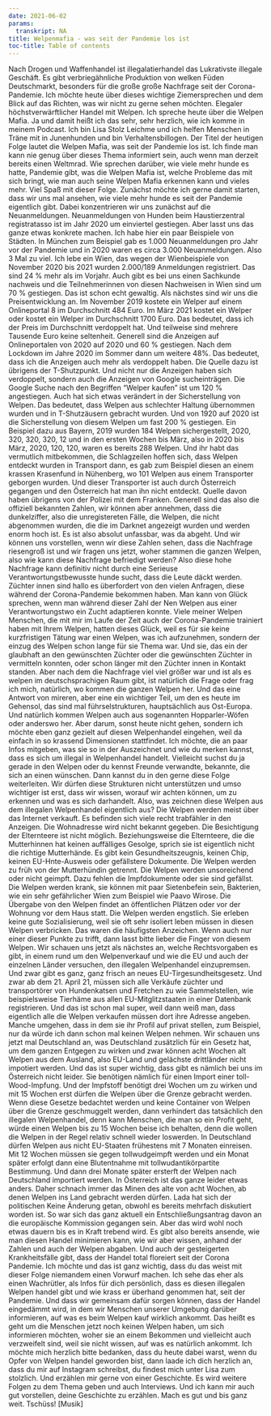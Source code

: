 ```yaml
---
date: 2021-06-02
params:
  transkript: NA
title: Welpenmafia - was seit der Pandemie los ist
toc-title: Table of contents
---
```


 Nach Drogen und Waffenhandel ist illegalatierhandel das Lukrativste illegale Geschäft. Es gibt verbriegähnliche Produktion von welken Füden Deutschmarkt, besonders für die große große Nachfrage seit der Corona-Pandemie. Ich möchte heute über dieses wichtige Ziemersprechen und dem Blick auf das Richten, was wir nicht zu gerne sehen möchten. Elegaler höchstverwärftlicher Handel mit Welpen. Ich spreche heute über die Welpen Mafia. Ja und damit heißt ich das sehr, sehr herzlich, wie ich komme in meinem Podcast. Ich bin Lisa Stolz Leichme und ich helfen Menschen in Träne mit in Junenhunden und bin Verhaltensbillogen. Der Titel der heutigen Folge lautet die Welpen Mafia, was seit der Pandemie los ist. Ich finde man kann nie genug über dieses Thema informiert sein, auch wenn man derzeit bereits einen Weltmrad. Wie sprechen darüber, wie viele mehr hunde es hatte, Pandemie gibt, was die Welpen Mafia ist, welche Probleme das mit sich bringt, wie man auch seine Welpen Mafia erkennen kann und vieles mehr. Viel Spaß mit dieser Folge. Zunächst möchte ich gerne damit starten, dass wir uns mal ansehen, wie viele mehr hunde es seit der Pandemie eigentlich gibt. Dabei konzentrieren wir uns zunächst auf die Neuanmeldungen. Neuanmeldungen von Hunden beim Haustierzentral registratasso ist im Jahr 2020 um einviertel gestiegen. Aber lasst uns das ganze etwas konkrete machen. Ich habe hier ein paar Beispiele von Städten. In München zum Beispiel gab es 1.000 Neuanmeldungen pro Jahr vor der Pandemie und in 2020 waren es circa 3.000 Neuanmeldungen. Also 3 Mal zu viel. Ich lebe ein Wien, das wegen der Wienbeispiele von November 2020 bis 2021 wurden 2.000/189 Anmeldungen registriert. Das sind 24 % mehr als im Vorjahr. Auch gibt es bei uns einen Sachkunde nachweis und die Teilnehmerinnen von diesen Nachweisen in Wien sind um 70 % gestiegen. Das ist schon echt gewaltig. Als nächstes sind wir uns die Preisentwicklung an. Im November 2019 kostete ein Welper auf einem Onlineportal 8 im Durchschnitt 484 Euro. Im März 2021 kostet ein Welper oder kostet ein Welper im Durchschnitt 1700 Euro. Das bedeutet, dass ich der Preis im Durchschnitt verdoppelt hat. Und teilweise sind mehrere Tausende Euro keine seltenheit. Generell sind die Anzeigen auf Onlineportalen von 2020 auf 2020 und 60 % gestiegen. Nach dem Lockdown im Jahre 2020 im Sommer dann um weitere 48%. Das bedeutet, dass ich die Anzeigen auch mehr als verdoppelt haben. Die Quelle dazu ist übrigens der T-Shutzpunkt. Und nicht nur die Anzeigen haben sich verdoppelt, sondern auch die Anzeigen von Google sucheinträgen. Die Google Suche nach den Begriffen "Welper kaufen" ist um 120 % angestiegen. Auch hat sich etwas verändert in der Sicherstellung von Welpen. Das bedeutet, dass Welpen aus schlechter Haltung übernommen wurden und in T-Shutzäusern gebracht wurden. Und von 1920 auf 2020 ist die Sicherstellung von diesem Welpen um fast 200 % gestiegen. Ein Beispiel dazu aus Bayern, 2019 wurden 184 Welpen sichergestellt, 2020, 320, 320, 320, 12 und in den ersten Wochen bis März, also in 2020 bis März, 2020, 120, 120, waren es bereits 288 Welpen. Und ihr habt das vermutlich mitbekommen, die Schlagzeilen hoffen sich, dass Welpen entdeckt wurden in Transport dann, es gab zum Beispiel diesen an einem krassen Krasenfund in Nühenberg, wo 101 Welpen aus einem Transporter geborgen wurden. Und dieser Transporter ist auch durch Österreich gegangen und den Österreich hat man ihn nicht entdeckt. Quelle davon haben übrigens von der Polizei mit dem Franken. Generell sind das also die offiziell bekannten Zahlen, wir können aber annehmen, dass die dunkelziffer, also die unregistereten Fälle, die Welpen, die nicht abgenommen wurden, die die im Darknet angezeigt wurden und werden enorm hoch ist. Es ist also absolut unfassbar, was da abgeht. Und wir können uns vorstellen, wenn wir diese Zahlen sehen, dass die Nachfrage riesengroß ist und wir fragen uns jetzt, woher stammen die ganzen Welpen, also wie kann diese Nachfrage befriedigt werden? Also diese hohe Nachfrage kann definitiv nicht durch eine Serieuse Verantwortungstbewusste hunde sucht, dass die Leute däckt werden. Züchter innen sind hallo es überfordert von den vielen Anfragen, diese während der Corona-Pandemie bekommen haben. Man kann von Glück sprechen, wenn man während dieser Zahl der Nen Welpen aus einer Verantwortungstwo ein Zucht adaptieren konnte. Viele meiner Welpen Menschen, die mit mir im Laufe der Zeit auch der Corona-Pandemie trainiert haben mit Ihrem Welpen, hatten dieses Glück, weil es für sie keine kurzfristigen Tätung war einen Welpen, was ich aufzunehmen, sondern der einzug des Welpen schon lange für sie Thema war. Und sie, das ein der glaubhaft an den gewünschten Züchter oder die gewünschten Züchter in vermitteln konnten, oder schon länger mit den Züchter innen in Kontakt standen. Aber nach dem die Nachfrage viel viel größer war und ist als es welpen im deutschsprachigen Raum gibt, ist natürlich die Frage oder frag ich mich, natürlich, wo kommen die ganzen Welpen her. Und das eine Antwort von mireren, aber eine ein wichtiger Teil, um den es heute im Gehensol, das sind mal führselstrukturen, hauptsächlich aus Ost-Europa. Und natürlich kommen Welpen auch aus sogenannten Hopparler-Wöfen oder anderswo her. Aber darum, sonst heute nicht gehen, sondern ich möchte eben ganz gezielt auf diesen Welpenhandel eingehen, weil da einfach in so krassend Dimensionen stattfindet. Ich möchte, die an paar Infos mitgeben, was sie so in der Auszeichnet und wie du merken kannst, dass es sich um illegal in Welpenhandel handelt. Vielleicht suchst du ja gerade in den Welpen oder du kennst Freunde verwandte, bekannte, die sich an einen wünschen. Dann kannst du in den gerne diese Folge weiterleiten. Wir dürfen diese Strukturen nicht unterstützen und umso wichtiger ist erst, dass wir wissen, worauf wir achten können, um zu erkennen und was es sich darhandelt. Also, was zeichnen diese Welpen aus dem illegalen Welpenhandel eigentlich aus? Die Welpen werden meist über das Internet verkauft. Es befinden sich viele recht trabfähler in den Anzeigen. Die Wohnadresse wird nicht bekannt gegeben. Die Besichtigung der Elternteere ist nicht möglich. Beziehungsweise die Elternteere, die die Mutterhinnen hat keinen auffälliges Gesolge, sprich sie ist eigentlich nicht die richtige Mutterhände. Es gibt kein Gesundheitszeugnis, keinen Chip, keinen EU-Hnte-Ausweis oder gefällstere Dokumente. Die Welpen werden zu früh von der Mutterhündin getrennt. Die Welpen werden unsoreichend oder nicht geimpft. Dazu fehlen die Impfdokumente oder sie sind gefällst. Die Welpen werden krank, sie können mit paar Sietenbefein sein, Bakterien, wie ein sehr gefährlicher Wien zum Beispiel wie Paavo Wirose. Die Übergabe von den Welpen findet an öffentlichen Plätzen oder vor der Wohnung vor dem Haus statt. Die Welpen werden engstlich. Sie erleben keine gute Sozialisierung, weil sie oft sehr isoliert leben müssen in diesen Welpen verbricken. Das waren die häufigsten Anzeichen. Wenn auch nur einer dieser Punkte zu trifft, dann lasst bitte lieber die Finger von diesem Welpen. Wir schauen uns jetzt als nächstes an, welche Rechtsvorgaben es gibt, in einem rund um den Welpenverkauf und wie die EU und auch der einzelnen Länder versuchen, den illegalen Welpenhandel einzupremsen. Und zwar gibt es ganz, ganz frisch an neues EU-Tirgesundheitsgesetz. Und zwar ab dem 21. April 21, müssen sich alle Verkäufe züchter und transportörer von Hundenkatsen und Fretchen zu wie Sammelstellen, wie beispielsweise Tierhäme aus allen EU-Mitglitzstaaten in einer Datenbank registrieren. Und das ist schon mal super, weil dann weiß man, dass eigentlich alle die Welpen verkaufen müssen dort ihre Adresse angeben. Manche umgehen, dass in dem sie ihr Profil auf privat stellen, zum Beispiel, nur da würde ich dann schon mal keinen Welpen nehmen. Wir schauen uns jetzt mal Deutschland an, was Deutschland zusätzlich für ein Gesetz hat, um dem ganzen Entgegen zu wirken und zwar können acht Wochen alt Welpen aus dem Ausland, also EU-Land und gelächste drittländer nicht impotiert werden. Und das ist super wichtig, dass gibt es nämlich bei uns im Österreich nicht leider. Sie benötigen nämlich für einen Import einer toll-Wood-Impfung. Und der Impfstoff benötigt drei Wochen um zu wirken und mit 15 Wochen erst dürfen die Welpen über die Grenze gebracht werden. Wenn diese Gesetze bedachtet werden und keine Container von Welpen über die Grenze geschmuggelt werden, dann verhindert das tatsächlich den illegalen Welpenhandel, denn kann Menschen, die man so ein Profit geht, würde einen Welpen bis zu 15 Wochen beise ich behalten, denn die wollen die Welpen in der Regel relativ schnell wieder loswerden. In Deutschland dürfen Welpen aus nicht EU-Staaten frühestens mit 7 Monaten einreisen. Mit 12 Wochen müssen sie gegen tollwudgeimpft werden und ein Monat später erfolgt dann eine Blutentnahme mit tollwudantikörpartite Bestimmung. Und dann drei Monate später ersterft der Welpen nach Deutschland importiert werden. In Österreich ist das ganze leider etwas anders. Daher schnach immer das Minen des alte von acht Wochen, ab denen Welpen ins Land gebracht werden dürfen. Lada hat sich der politischen Keine Änderung getan, obwohl es bereits mehrfach diskutiert worden ist. So war sich das ganz aktuell ein Entschließungsantrag davon an die europäische Kommission gegangen sein. Aber das wird wohl noch etwas dauern bis es in Kraft trebend wird. Es gibt also bereits ansende, wie man diesen Handel minimieren kann, wie wir aber wissen, anhand der Zahlen und auch der Welpen abgaben. Und auch der gesteigerten Krankheitsfälle gibt, dass der Handel total floreiert seit der Corona Pandemie. Ich möchte und das ist ganz wichtig, dass du das weist mit dieser Folge niemandem einen Vorwurf machen. Ich sehe das eher als einen Wachrütler, als Infos für dich persönlich, dass es diesen illegalen Welpen handel gibt und wie krass er überhand genommen hat, seit der Pandemie. Und dass wir gemeinsam dafür sorgen können, dass der Handel eingedämmt wird, in dem wir Menschen unserer Umgebung darüber informieren, auf was es beim Welpen kauf wirklich ankommt. Das heißt es geht um die Menschen jetzt noch keinen Welpen haben, um sich informieren möchten, woher sie an einem Bekommen und vielleicht auch verzweifelt sind, weil sie nicht wissen, auf was es natürlich ankommt. Ich möchte mich herzlich bitte bedanken, dass du heute dabei warst, wenn du Opfer von Welpen handel geworden bist, dann laade ich dich herzlich an, dass du mir auf Instagram schreibst, du findest mich unter Lisa zum stolzlich. Und erzählen mir gerne von einer Geschichte. Es wird weitere Folgen zu dem Thema geben und auch Interviews. Und ich kann mir auch gut vorstellen, deine Geschichte zu erzählen. Mach es gut und bis ganz weit. Tschüss! [Musik]